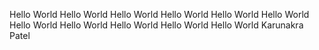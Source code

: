 Hello World
Hello World
Hello World
Hello World
Hello World
Hello World
Hello World
Hello World
Hello World
Hello World
Hello World
Karunakra Patel
